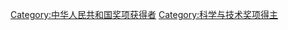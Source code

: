 {{Catmore|未来科学大奖}}
[[Category:中华人民共和国奖项获得者|Category:中华人民共和国奖项获得者]]
[[Category:科学与技术奖项得主|Category:科学与技术奖项得主]]